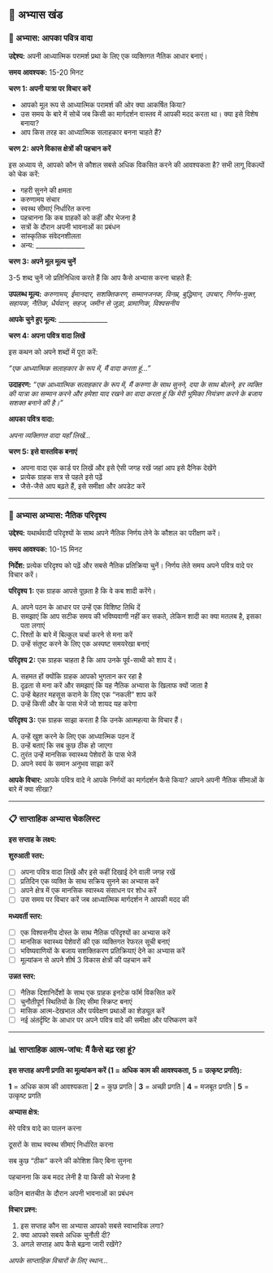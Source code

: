## 📝 अभ्यास खंड {.practice-header}

### 🌟 अभ्यास: आपका पवित्र वादा {.exercise-title}

::: {.exercise-meta}
**उद्देश्य:** अपनी आध्यात्मिक परामर्श प्रथा के लिए एक व्यक्तिगत नैतिक आधार बनाएं।

**समय आवश्यक:** 15-20 मिनट
:::

::: {.exercise-box}

::: {.exercise-content}
::: {.step-box}
**चरण 1: अपनी यात्रा पर विचार करें**

- आपको मूल रूप से आध्यात्मिक परामर्श की ओर क्या आकर्षित किया?
- उस समय के बारे में सोचें जब किसी का मार्गदर्शन वास्तव में आपकी मदद करता था। क्या इसे विशेष बनाया?
- आप किस तरह का आध्यात्मिक सलाहकार बनना चाहते हैं?
:::

::: {.step-box}
**चरण 2: अपने विकास क्षेत्रों की पहचान करें**

इस अध्याय से, आपको कौन से कौशल सबसे अधिक विकसित करने की आवश्यकता है? सभी लागू विकल्पों को चेक करें:

::: {.practice-assessment-box}
- गहरी सुनने की क्षमता
- करुणामय संचार
- स्वस्थ सीमाएं निर्धारित करना
- पहचानना कि कब ग्राहकों को कहीं और भेजना है
- सत्रों के दौरान अपनी भावनाओं का प्रबंधन
- सांस्कृतिक संवेदनशीलता
- अन्य: _______________
:::
:::

::: {.step-box}
**चरण 3: अपने मूल मूल्य चुनें**

3-5 शब्द चुनें जो प्रतिनिधित्व करते हैं कि आप कैसे अभ्यास करना चाहते हैं:

::: {.values-selection}
**उपलब्ध मूल्य:** *करुणामय, ईमानदार, सशक्तिकरण, सम्मानजनक, विनम्र, बुद्धिमान, उपचार, निर्णय-मुक्त, सहायक, नैतिक, धैर्यवान, सहज, जमीन से जुड़ा, प्रामाणिक, विश्वसनीय*

::: {.writing-space}
**आपके चुने हुए मूल्य:** _______________
:::
:::
:::

::: {.step-box}
**चरण 4: अपना पवित्र वादा लिखें**

इस कथन को अपने शब्दों में पूरा करें:

*"एक आध्यात्मिक सलाहकार के रूप में, मैं वादा करता हूं..."*

::: {.example-box}
**उदाहरण:** *"एक आध्यात्मिक सलाहकार के रूप में, मैं करुणा के साथ सुनने, दया के साथ बोलने, हर व्यक्ति की यात्रा का सम्मान करने और हमेशा याद रखने का वादा करता हूं कि मेरी भूमिका नियंत्रण करने के बजाय सशक्त बनाने की है।"*
:::

**आपका पवित्र वादा:**

::: {.writing-space}
*अपना व्यक्तिगत वादा यहाँ लिखें...*
:::
:::

::: {.step-box}
**चरण 5: इसे वास्तविक बनाएं**

- अपना वादा एक कार्ड पर लिखें और इसे ऐसी जगह रखें जहां आप इसे दैनिक देखेंगे
- प्रत्येक ग्राहक सत्र से पहले इसे पढ़ें
- जैसे-जैसे आप बढ़ते हैं, इसे समीक्षा और अपडेट करें
:::
:::
:::

---

### 🎯 अभ्यास अभ्यास: नैतिक परिदृश्य {.exercise-title}

::: {.exercise-meta}
**उद्देश्य:** यथार्थवादी परिदृश्यों के साथ अपने नैतिक निर्णय लेने के कौशल का परीक्षण करें।

**समय आवश्यक:** 10-15 मिनट
:::

::: {.exercise-box}

::: {.exercise-content}
**निर्देश:** प्रत्येक परिदृश्य को पढ़ें और सबसे नैतिक प्रतिक्रिया चुनें। निर्णय लेते समय अपने पवित्र वादे पर विचार करें।

::: {.quiz-box}
**परिदृश्य 1:** एक ग्राहक आपसे पूछता है कि वे कब शादी करेंगे।

A) अपने पठन के आधार पर उन्हें एक विशिष्ट तिथि दें  
B) समझाएं कि आप सटीक समय की भविष्यवाणी नहीं कर सकते, लेकिन शादी का क्या मतलब है, इसका पता लगाएं  
C) रिश्तों के बारे में बिल्कुल चर्चा करने से मना करें  
D) उन्हें संतुष्ट करने के लिए एक अस्पष्ट समयरेखा बनाएं  

**परिदृश्य 2:** एक ग्राहक चाहता है कि आप उनके पूर्व-साथी को शाप दें।

A) सहमत हों क्योंकि ग्राहक आपको भुगतान कर रहा है  
B) दृढ़ता से मना करें और समझाएं कि यह नैतिक अभ्यास के खिलाफ क्यों जाता है  
C) उन्हें बेहतर महसूस कराने के लिए एक "नकली" शाप करें  
D) उन्हें किसी और के पास भेजें जो शायद यह करेगा  

**परिदृश्य 3:** एक ग्राहक साझा करता है कि उनके आत्महत्या के विचार हैं।

A) उन्हें खुश करने के लिए एक आध्यात्मिक पठन दें  
B) उन्हें बताएं कि सब कुछ ठीक हो जाएगा  
C) तुरंत उन्हें मानसिक स्वास्थ्य पेशेवरों के पास भेजें  
D) अपने स्वयं के समान अनुभव साझा करें  
:::

::: {.writing-space}
**आपके विचार:** आपके पवित्र वादे ने आपके निर्णयों का मार्गदर्शन कैसे किया? आपने अपनी नैतिक सीमाओं के बारे में क्या सीखा?
:::
:::
:::

---

### 📋 साप्ताहिक अभ्यास चेकलिस्ट {.exercise-title}

::: {.practice-action-box}

**इस सप्ताह के लक्ष्य:**

**शुरुआती स्तर:**

- [ ] अपना पवित्र वादा लिखें और इसे कहीं दिखाई देने वाली जगह रखें
- [ ] प्रतिदिन एक व्यक्ति के साथ सक्रिय सुनने का अभ्यास करें
- [ ] अपने क्षेत्र में एक मानसिक स्वास्थ्य संसाधन पर शोध करें
- [ ] उस समय पर विचार करें जब आध्यात्मिक मार्गदर्शन ने आपकी मदद की

**मध्यवर्ती स्तर:**

- [ ] एक विश्वसनीय दोस्त के साथ नैतिक परिदृश्यों का अभ्यास करें
- [ ] मानसिक स्वास्थ्य पेशेवरों की एक व्यक्तिगत रेफरल सूची बनाएं
- [ ] भविष्यवाणियों के बजाय सशक्तिकरण प्रतिक्रियाएं देने का अभ्यास करें
- [ ] मूल्यांकन से अपने शीर्ष 3 विकास क्षेत्रों की पहचान करें

**उन्नत स्तर:**

- [ ] नैतिक दिशानिर्देशों के साथ एक ग्राहक इनटेक फॉर्म विकसित करें
- [ ] चुनौतीपूर्ण स्थितियों के लिए सीमा स्क्रिप्ट बनाएं
- [ ] मासिक आत्म-देखभाल और पर्यवेक्षण प्रथाओं का शेड्यूल करें
- [ ] नई अंतर्दृष्टि के आधार पर अपने पवित्र वादे की समीक्षा और परिष्करण करें
:::

---

### 📊 साप्ताहिक आत्म-जांच: मैं कैसे बढ़ रहा हूं? {.exercise-title}

::: {.practice-assessment-box}

**इस सप्ताह अपनी प्रगति का मूल्यांकन करें (1 = अधिक काम की आवश्यकता, 5 = उत्कृष्ट प्रगति):**

::: {.rating-scale .no-rating}
**1** = अधिक काम की आवश्यकता | **2** = कुछ प्रगति | **3** = अच्छी प्रगति | **4** = मजबूत प्रगति | **5** = उत्कृष्ट प्रगति
:::

**अभ्यास क्षेत्र:**

मेरे पवित्र वादे का पालन करना

दूसरों के साथ स्वस्थ सीमाएं निर्धारित करना

सब कुछ "ठीक" करने की कोशिश किए बिना सुनना

पहचानना कि कब मदद लेनी है या किसी को भेजना है

कठिन बातचीत के दौरान अपनी भावनाओं का प्रबंधन

**विचार प्रश्न:**

1. इस सप्ताह कौन सा अभ्यास आपको सबसे स्वाभाविक लगा?
2. क्या आपको सबसे अधिक चुनौती दी?
3. अगले सप्ताह आप कैसे बढ़ना जारी रखेंगे?

::: {.writing-space}
*आपके साप्ताहिक विचारों के लिए स्थान...*
:::
::: 
